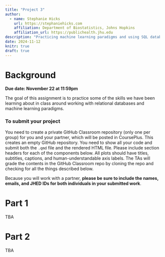 ```yaml
---
title: "Project 3"
author: 
  - name: Stephanie Hicks
    url: https://stephaniehicks.com
    affiliation: Department of Biostatistics, Johns Hopkins
    affiliation_url: https://publichealth.jhu.edu
description: "Practicing machine learning paradigms and using SQL databases"
date: 2024-11-12
knitr: true
draft: true
---
```


# Background


**Due date: November 22 at 11:59pm**

The goal of this assignment is to practice some of the skills we have been learning about in class around working with relational databases and machine learning paradigms. 

### To submit your project 

You need to create a private GitHub Classroom repository  (only one per group) for you and your partner, which will be posted in CoursePlus. This creates an empty GitHub repository. You need to show all your code and submit both the `.qmd` file and the rendered HTML file. Please include section headers for each of the components below. All plots should have titles, subtitles, captions, and human-understandable axis labels. The TAs will grade the contents in the GitHub Classroom repo by cloning the repo and checking for all the things described below. 

Because you will work with a partner, **please be sure to include the names, emails, and JHED IDs for both individuals in your submitted work**. 

# Part 1 

TBA 

# Part 2

TBA 